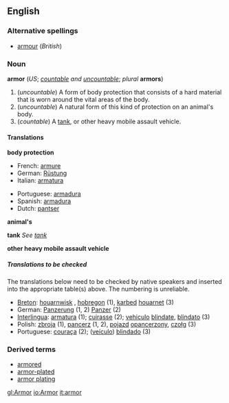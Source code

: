 <!--If you edit this page, please also edit "armour" to ensure these pages remain in sync.-->
==English==

===Alternative spellings===
*[[armour]] (''British'')

===Noun===
'''armor''' (''US''; ''[[countable]] and [[uncountable]]''; ''plural'' '''armors''')
# (''uncountable'') A form of body protection that consists of a hard material that is worn around the vital areas of the body.
# (''uncountable'') A natural form of this kind of protection on an animal's body.
# (''countable'') A [[tank]], or other heavy mobile assault vehicle.

====Translations====

'''body protection'''
{{top}}
*French: [[armure]] {{f}}
*German: [[Rüstung]] {{f}}
*Italian: [[armatura]] {{f}}
{{mid}}
*Portuguese: [[armadura#Portuguese|armadura]] {{f}}
*Spanish: [[armadura#Spanish|armadura]] {{f}}
*Dutch: [[pantser]] {{f}}
{{bottom}}

'''animal's'''
{{top}}
{{mid}}
{{bottom}}

'''tank'''
''See [[tank]]''

'''other heavy mobile assault vehicle'''
{{top}}
{{mid}}
{{bottom}}

=====Translations to be checked=====

The translations below need to be checked by native speakers and inserted into the appropriate table(s) above.  The numbering is unreliable. 

*[[Breton]]: [[houarnwisk]] {{m}}, [[hobregon]] {{m}} (1), [[karbed]] [[houarnet]] (3)
*German: [[Panzerung]] {{f}} (1, 2) [[Panzer]] {{m}} (2)
*[[Interlingua]]: [[armatura]] (1); [[cuirasse]] (2); [[vehiculo]] [[blindate]], [[blindato]] (3)
*Polish: [[zbroja]] {{f}} (1), [[pancerz]] {{m}} (1, 2), [[pojazd]] [[opancerzony]], [[czołg]] {{m}} (3)
*Portuguese: [[couraça]] {{f}} (2); ([[veículo]]) [[blindado]] {{m}} (3)

===Derived terms===
*[[armored]]
*[[armor-plated]]
*[[armor plating]]

<!--If you edit this page, please also edit "armour" to ensure these pages remain in synch.-->

[[gl:Armor]]
[[io:Armor]]
[[it:armor]]